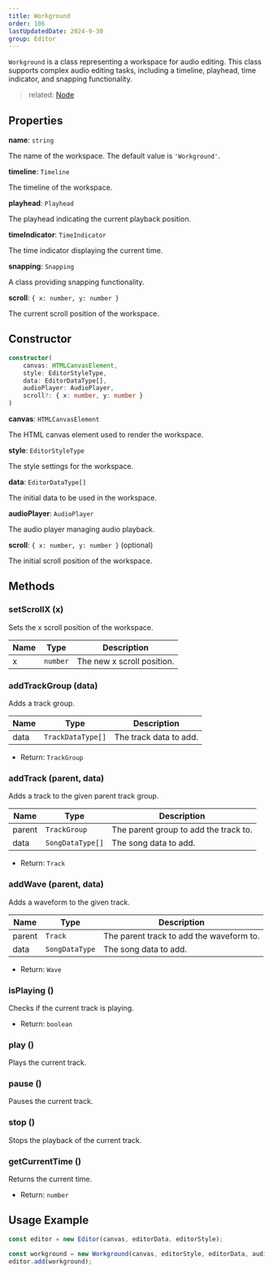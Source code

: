 ```yaml
---
title: Workground
order: 106
lastUpdatedDate: 2024-9-30
group: Editor
---
```


`Workground` is a class representing a workspace for audio editing.
This class supports complex audio editing tasks, including a timeline, playhead, time indicator, and snapping functionality.

> related: [Node](/docs/renderer/container)

## Properties

**name**: `string`

The name of the workspace. The default value is `'Workground'`.

**timeline**: `Timeline`

The timeline of the workspace.

**playhead**: `Playhead`

The playhead indicating the current playback position.

**timeIndicator**: `TimeIndicator`

The time indicator displaying the current time.

**snapping**: `Snapping`

A class providing snapping functionality.

**scroll**: `{ x: number, y: number }`

The current scroll position of the workspace.

## Constructor

```typescript
constructor(
    canvas: HTMLCanvasElement,
    style: EditorStyleType,
    data: EditorDataType[],
    audioPlayer: AudioPlayer,
    scroll?: { x: number, y: number }
)
```

**canvas**: `HTMLCanvasElement`

The HTML canvas element used to render the workspace.

**style**: `EditorStyleType`

The style settings for the workspace.

**data**: `EditorDataType[]`

The initial data to be used in the workspace.

**audioPlayer**: `AudioPlayer`

The audio player managing audio playback.

**scroll**: `{ x: number, y: number }` (optional)

The initial scroll position of the workspace.

## Methods

### setScrollX (x)

Sets the x scroll position of the workspace.

| Name | Type     | Description                |
| ---- | -------- | -------------------------- |
| x    | `number` | The new x scroll position. |

### addTrackGroup (data)

Adds a track group.

| Name | Type              | Description            |
| ---- | ----------------- | ---------------------- |
| data | `TrackDataType[]` | The track data to add. |

- Return: `TrackGroup`

### addTrack (parent, data)

Adds a track to the given parent track group.

| Name   | Type             | Description                           |
| ------ | ---------------- | ------------------------------------- |
| parent | `TrackGroup`     | The parent group to add the track to. |
| data   | `SongDataType[]` | The song data to add.                 |

- Return: `Track`

### addWave (parent, data)

Adds a waveform to the given track.

| Name   | Type           | Description                              |
| ------ | -------------- | ---------------------------------------- |
| parent | `Track`        | The parent track to add the waveform to. |
| data   | `SongDataType` | The song data to add.                    |

- Return: `Wave`

### isPlaying ()

Checks if the current track is playing.

- Return: `boolean`

### play ()

Plays the current track.

### pause ()

Pauses the current track.

### stop ()

Stops the playback of the current track.

### getCurrentTime ()

Returns the current time.

- Return: `number`

## Usage Example

```typescript
const editor = new Editor(canvas, editorData, editorStyle);

const workground = new Workground(canvas, editorStyle, editorData, audioPlayer);
editor.add(workground);
```
